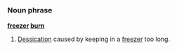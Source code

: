 =={{en}}==

===Noun phrase===
'''[[freezer]] [[burn]]'''

# [[dessication|Dessication]] caused by keeping in a [[freezer]] too long.